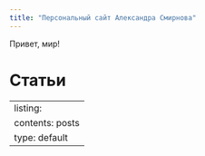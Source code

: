 ```yaml
---
title: "Персональный сайт Александра Смирнова"
---
```


Привет, мир!

# Статьи

---
listing:
    contents: posts
    type: default
---